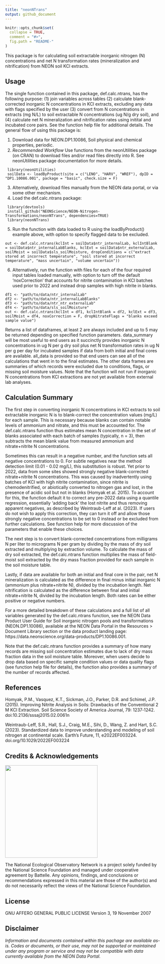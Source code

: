```yaml
---
title: "neonNTrans"
output: github_document
---
```


<!-- README.md is generated from README.Rmd. Please edit that file -->

```r
knitr::opts_chunk$set(
  collapse = TRUE,
  comment = "#>",
  fig.path = "README-"
)

```
<!-- ****** Description ****** -->

This package is for calculating soil extractable inorganic nitrogen (N) concentrations and net N transformation rates (mineralization and nitrification) from NEON soil KCl extracts.

<!-- ****** Usage ****** -->
## Usage
The single function contained in this package, def.calc.ntrans, has the following purpose: (1) join variables across tables (2) calculate blank-corrected inorganic N concentrations in KCl extracts, excluding any data with flags specified by the user (3) convert from N concentrations in extracts (mg N/L) to soil extractable N concentrations (ug N/g dry soil), and (4) calculate net N mineralization and nitrification rates using initital and incubated core pairs. See the function help file for additional details. The general flow of using this package is:

1. Download data for NEON.DP1.10086, Soil physical and chemical properties, periodic.
2. _Recommended Workflow_ Use functions from the neonUtilities package (on CRAN) to download files and/or read files directly into R. See neonUtilities package documentation for more details.
```
 library(neonUtilities)  
 soilData <- loadByProduct(site = c("LENO", "HARV", "WREF"), dpID = "DP1.10086.001", package = "basic", check.size = F)
```
3. Alternatively, download files manually from the NEON data portal, or via some other mechanism.
4. Load the def.calc.ntrans package:  
```
 library(devtools) 
 install_github("NEONScience/NEON-Nitrogen-Transformations/neonNTrans", dependencies=TRUE)  
 library(neonNTrans)  
```
5. Run the function with data loaded to R using the loadByProduct() example above, with option to specify flagged data to be excluded.
```
out <- def.calc.ntrans(kclInt = soilData$ntr_internalLab, kclIntBlank = soilData$ntr_internalLabBlanks, kclExt = soilData$ntr_externalLab, soilMoist = soilData$sls_soilMoisture, dropConditions = c("extract stored at incorrect temperature", "soil stored at incorrect temperature", "mass uncertain", "volume uncertain"))
```
6. Alternatively, run the function with files for each of the four required input tables loaded manually, with option to turn off the default 'noxCorrection' that accounts for nitrite contamination in KCl batches used prior to 2022 and instead drop samples with high nitrite in blanks. 

```
df1 <- "path/to/data/ntr_internalLab"
df2 <- "path/to/data/ntr_internalLabBlanks"
df3 <- "path/to/data/ntr_ntr_externalLab"
df4 <- "path/to/data/sls_soilMoisture"
out <- def.calc.ntrans(kclInt = df1, kclIntBlank = df2, kclExt = df3, soilMoist = df4, noxCorrection = F, dropNitrateFlags = "blanks exceed sample value") 
```
Returns a list of dataframes, at least 2 are always included and up to 5 may be returned depending on specified function parameters. data_summary will be most useful to end users as it succinctly provides inorganic N concentrations in ug N per g dry soil plus net N transformation rates in ug N per g per day for incubated samples if data from both initial and final cores are available. all_data is provided so that end users can see all of the calculations that went in to the final estimates. The other data frames are summaries of which records were excluded due to conditions, flags, or missing soil moisture values. Note that the function will not run if inorganic N concentrations from KCl extractions are not yet available from external lab analyses.

<!-- ****** Calculation Summary ****** -->
## Calculation Summary
The first step in converting inorganic N concentrations in KCl extracts to soil extractable inorganic N is to  blank-correct the concentration values (mg/L) for each sample. This is necessary because blanks can contain notable levels of ammonium and nitrate, and this must be accounted for. The def.calc.ntrans function thus estimates mean N concentration in the set of blanks associated with each batch of samples (typically, n = 3), then subtracts the mean blank value from measured ammonium and nitrate+nitrite N concentrations. 

Sometimes this can result in a negative number, and the function sets all negative concentrations to 0. For subtle negatives near the method detection limit (0.01 - 0.02 mg/L), this substitution is robust. Yet prior to 2022, data from some sites showed strongly negative blank-corrected nitrate+nitrite N concentrations. This was caused by inadvertently using batches of KCl with high nitrite contamination, since nitrite is chemodenitrified, or abiotically converted to nitrogen gas and lost, in the presence of acidic soil but not in blanks (Homyak et al. 2015). To account for this, the function default it to correct any pre-2022 data using a quantile regression, essentially 'adding back' the lost nitrite and thus removing apparent negatives, as described by Weintraub-Leff at al. (2023). If users do not wish to apply this correction, they can turn it off and allow those strongly negative concentrations to be set to 0 instead or be excluded from further calculations. See function help for more discussion of the parameters that enable these choices.

The next step is to convert blank-corrected concentrations from milligrams N per liter to micrograms N per gram by dividing by the mass of dry soil extracted and multiplying by extraction volume. To calculate the mass of dry soil extracted, the def.calc.ntrans function multiplies the mass of field-moist soil extracted by the dry mass fraction provided for each sample in the soil moisture table.

Lastly, if data are available for both an initial and final core in the pair, net N mineralization is calculated as the difference in final minus initial inorganic N (ammonium plus nitrate+nitrite N), divided by the incubation length. Net nitrification is calculated as the difference between final and initial nitrate+nitrite N, divided by the incubation length. Both rates can be either positive or negative numbers.

For a more detailed breakdown of these calculations and a full list of all variables generated by the def.calc.ntrans function, see the NEON Data Product User Guide for Soil inorganic nitrogen pools and transformations (NEON.DP1.10086), available at the NEON Data Portal in the Resources > Document Library section or the data product landing page: https://data.neonscience.org/data-products/DP1.10086.001.

Note that the def.calc.ntrans function provides a summary of how many records are missing soil concentration estimates due to lack of dry mass fraction data in the soil moisture table. Moreover, when users decide to drop data based on specific sample condition values or data quality flags (see function help file for details), the function also provides a summary of the number of records affected.

<!-- ****** References ****** -->
## References

Homyak, P.M., Vasquez, K.T., Sickman, J.O., Parker, D.R. and Schimel, J.P. (2015). Improving Nitrite Analysis in Soils: Drawbacks of the Conventional 2 M KCl Extraction. Soil Science Society of America Journal, 79: 1237‐1242. doi:10.2136/sssaj2015.02.0061n

Weintraub-Leff, S.R., Hall, S.J., Craig, M.E., Sihi, D., Wang, Z. and Hart, S.C. (2023). Standardized data to improve understanding and modeling of soil nitrogen at continental scale. Earth's Future, 11, e2022EF003224. doi.org/10.1029/2022EF003224


<!-- ****** Acknowledgements ****** -->
## Credits & Acknowledgements

<!-- HTML tags to produce image, resize, add hyperlink. -->
<!-- ONLY WORKS WITH HTML or GITHUB documents -->
<a href="http://www.neonscience.org/">
<img src="logo.png" width="300px" />
</a>


<!-- Acknowledgements text -->
The National Ecological Observatory Network is a project solely funded by the National Science Foundation and managed under cooperative agreement by Battelle. Any opinions, findings, and conclusions or recommendations expressed in this material are those of the author(s) and do not necessarily reflect the views of the National Science Foundation.



<!-- ****** License ****** -->
## License

GNU AFFERO GENERAL PUBLIC LICENSE Version 3, 19 November 2007



<!-- ****** Disclaimer ****** -->
## Disclaimer

*Information and documents contained within this pachage are available as-is. Codes or documents, or their use, may not be supported or maintained under any program or service and may not be compatible with data currently available from the NEON Data Portal.*